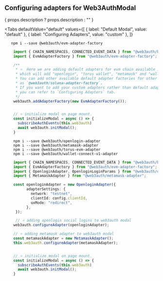 

## Configuring adapters for Web3AuthModal

<span>{ props.description ? props.description : "" } </span>

<Tabs
  defaultValue="default"
  values={[
    { label: "Default Modal", value: "default" },
    { label: "Configuring Adapters", value: "custom" },
  ]}
>


<TabItem value="default">

 ```shell
    npm i --save @web3auth/evm-adapter-factory
  ```

```ts
    import { CHAIN_NAMESPACES, CONNECTED_EVENT_DATA } from "@web3auth/base";
    import { EvmAdapterFactory } from "@web3auth/evm-adapter-factory";

    /**
     * ⭐️  Here we are adding default adapters for evm chain available in `@web3auth/evm-adapter-factory` package,
     * which will add "openlogin", "torus wallet", "metamask" and "wallet-connect" adapters to modal.
     * You can add other available default adapter factories for other chain namespaces like solana
     * as `@web3auth/solana-adapter-factory`.
     * If you want to add your custom adapters rather than default adapters from factory packages,
     * you can refer to `Configuring Adapters` tab.
     */
    web3auth.addAdapterFactory(new EvmAdapterFactory());


    // ⭐️ initialize modal on page mount.
    const initializeModal = async () => {
      subscribeAuthEvents(this.web3auth)
      await web3auth.initModal();
    }

```

</TabItem>

<TabItem value="custom">

```shell
    npm i --save @web3auth/openlogin-adapter
    npm i --save @web3auth/metamask-adapter
    npm i --save @web3auth/torus-evm-adapter
    npm i --save @web3auth/wallet-connect-v1-adapter
```


```ts
    import { CHAIN_NAMESPACES, CONNECTED_EVENT_DATA } from "@web3auth/base";
    import { EvmAdapterFactory } from "@web3auth/evm-adapter-factory";
    import { OpenloginAdapter, OpenloginLoginParams } from "@web3auth/openlogin-adapter";
    import { MetamaskAdapter } from "@web3auth/metamask-adapter";

    const openloginAdapter = new OpenloginAdapter({
          adapterSettings: {
            network: "testnet",
            clientId: config.clientId,
            uxMode: "redirect",
          },
     });

     // ⭐️ adding openlogin social logins to web3auth modal
    web3auth.configureAdapter(openloginAdapter);

    // ⭐️ adding metamask adapter to web3auth modal
    const metamaskAdapter = new MetamaskAdapter();
    this.web3auth.configureAdapter(metamaskAdapter);


    // ⭐️ initialize modal on page mount.
    const initializeModal = async () => {
      subscribeAuthEvents(this.web3auth)
      await web3auth.initModal();
    }

```
</TabItem>

</Tabs>
